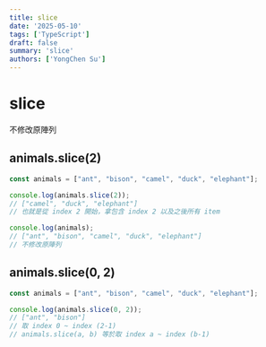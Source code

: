 ```yaml
---
title: slice
date: '2025-05-10'
tags: ['TypeScript']  
draft: false
summary: 'slice'
authors: ['YongChen Su']
---
```


# slice
不修改原陣列

## animals.slice(2)
```typescript
const animals = ["ant", "bison", "camel", "duck", "elephant"];

console.log(animals.slice(2));
// ["camel", "duck", "elephant"]
// 也就是從 index 2 開始，拿包含 index 2 以及之後所有 item

console.log(animals);
// ["ant", "bison", "camel", "duck", "elephant"]
// 不修改原陣列
```

## animals.slice(0, 2)
```typescript
const animals = ["ant", "bison", "camel", "duck", "elephant"];

console.log(animals.slice(0, 2));
// ["ant", "bison"]
// 取 index 0 ~ index (2-1)
// animals.slice(a, b) 等於取 index a ~ index (b-1)  
```